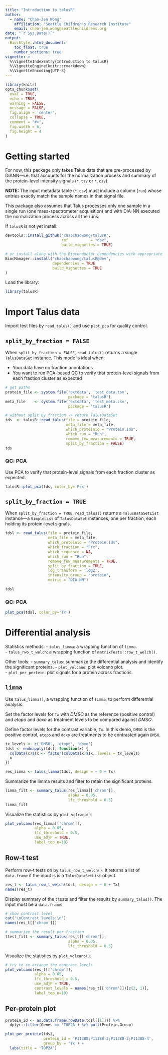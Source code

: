 ```yaml
---
title: "Introduction to talusR"
author:
  - name: "Chao-Jen Wong"
    affiliation: "Seattle Children's Research Institute"
    email: chao-jen.wong@seattlechildrens.org
date: "`r Sys.Date()`"
output:
  BiocStyle::html_document:
    toc_float: true
    number_sections: true
vignette: >
  %\VignetteIndexEntry{Introduction to talusR}
  %\VignetteEngine{knitr::rmarkdown}
  %\VignetteEncoding{UTF-8}
---
```


```r
library(knitr)
opts_chunk$set(
  eval = TRUE, 
  echo = TRUE, 
  warning = FALSE, 
  message = FALSE,
  fig.align = 'center',
  collapse = TRUE,
  comment = "#>",
  fig.width = 6,
  fig.height = 4
)
```

# Getting started

For now, this package only takes Talus data that are pre-processed by DIANN—i.e. that accounts for the normalization process and summary of the protein-level intensity signals (`*.tsv` or `*.csv`). 

__NOTE:__ The input metadata table (`*.csv`) must include a column (`run`) whose entries exactly match the sample names in that signal file.

This package also assumes that Talus processes only one sample in a single run (one mass-spectrometer acquisition) and with DIA-NN executed the normalization process across all the runs. 

If `talusR` is not yet install:
```r
devtools::install_github('chaochaowong/talusR',
                         ref          = "dev",
                         build_vignettes = TRUE)

# or install along with the Bioconductor dependencies with appropriate version
BiocManager::install("chaochaowong/talusR@dev",
                     dependencies = TRUE
                     build_vignettes = TRUE
)
```

Load the library:
```r
library(talusR)
```

# Import Talus data
Import test files by `read_talus()` and use `plot_pca` for quality control.

## `split_by_fraction = FALSE`
When `split_by_fraction = FALSE`, `read_talus()` returns a single `TalusDataSet` instance.  This mode is ideal when:

- Your data have no fraction annotations       
- You want to run PCA-based QC to verify that protein-level signals from each fraction cluster as expected        

```r
# get paths
protein_file <- system.file('extdata', 'test_data.tsv', 
                            package = 'talusR')
meta_file    <- system.file('extdata', 'test_meta.csv',
                            package = 'talusR')
```
```r
# without split by fraction -> return TalusDataSet
tds  <- talusR::read_talus(file = protein_file,
                           meta_file = meta_file,
                           which_proteinid = "Protein.Ids",
                           which_run = "Run",
                           remove_few_measurements = TRUE,
                           split_by_fraction = FALSE)
tds
```

### QC: PCA
Use PCA to verify that protein-level signals from each fraction cluster as expected.
```r
talusR::plot_pca(tds, color_by='Frx')
```

## `split_by_fraction = TRUE`
When `split_by_fraction = TRUE`, `read_talus()` returns a `TalusDataSetList` instance—a `SimpleList` of `TalusDataSet` instances, one per fraction, each holding its protein-level signals.

```r
tdsl <- read_talus(file = protein_file,
                   meta_file = meta_file,
                   which_proteinid = "Protein.Ids",
                   which_fraction = "Frx",
                   which_sequence = NA,
                   which_run = "Run",
                   remove_few_measurements = TRUE,
                   split_by_fraction = TRUE,
                   log_transform = 'log2',
                   intensity_group = "protein",
                   metric = "DIA-NN")

tdsl
```

### QC: PCA
```r
plot_pca(tdsl, color_by='Tx')
```

# Differential analysis
Statistics methods:
- `talus_limma`: a wrapping function of `limma`.   
- `talus_rwo_t_welch`: a wrapping function of `matrixTests::row_t_welch()`.    

Other tools:
- `summary_talus`: summarize the differential analysis and identify the significant proteins. 
- `plot_volcano`: plot volcano plot.     
- `plot_per_pertein`: plot signals for a protein across fractions.  


## `limma`
Use `talus_limma()`, a wrapping function of `limma`, to perform differential analysis. 

Set the factor levels for `Tx` with _DMSO_ as the reference (positive control) and _etopo_ and _doxo_ as treatment levels to be compared against _DMSO_.

Define factor levels for the contrast variable, `Tx`. In this demo, `DMSO` is the positive control, `etopo` and `doxo` are treatments to be contrasted again `DMSO`. 
```r
tx_levels <- c('DMSO', 'etopo', 'doxo')
tdsl <- endoapply(tdsl, function(x) {
  colData(x)$Tx <- factor(colData(x)$Tx, levels = tx_levels)
  x
})
```
```r
res_limma <- talus_limma(tdsl, design = ~ 0 + Tx)
```

Summarize the limma results and filter to retain the significant proteins. 
```r
limma_filt <- summary_talus(res_limma[['chrom']], 
                            alpha = 0.05, 
                            lfc_threshold = 0.5)
limma_filt
```

Visualize the statistiics by `plot_volcano()`:
```r
plot_volcano(res_limma[['chrom']], 
             alpha = 0.05,
             lfc_threshold = 0.5, 
             use_adjP = TRUE, 
             label_top_n=10)
```

## Row-t test

Perform row-t tests on by `talus_row_t_welch()`. It returns a list of `data.frame` if the input is is a `TalusDataSetList` object.  
```r
res_t <- talus_row_t_welch(tdsl, design = ~ 0 + Tx)
names(res_t)
```

Display summary of the t tests and filter the results by `summary_talus()`. The input must be a `data.frame`:
```r
# show contrast level
cat('\nContrast levels:\n')
names(res_t[['chrom']])

# summarize the result per fraction
ttest_filt <- summary_talus(res_t[['chrom']], 
                            alpha = 0.05, 
                            lfc_threshold = 0.5)
```

Visualize the statistics by `plot_volcano()`. 
```r
# try to re-arrange the contrast_levels
plot_volcano(res_t[['chrom']], 
             alpha = 0.05,
             lfc_threshold = 0.5, 
             use_adjP = TRUE,
             contrast_levels = names(res_t[['chrom']])[c(2, 1)],
             label_top_n=10)
```

## Per-protein plot
```r
protein_id <- as.data.frame(rowData(tdsl[[1]])) %>% 
  dplyr::filter(Genes == 'TOP2A') %>% pull(Protein.Group)

plot_per_protein(tdsl, 
                 protein_id = 'P11388;P11388-2;P11388-3;P11388-4',
                 group_by = 'Tx') +
  labs(title = 'TOP2A')
```





